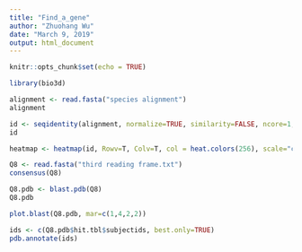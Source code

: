 ```yaml
---
title: "Find_a_gene"
author: "Zhuohang Wu"
date: "March 9, 2019"
output: html_document
---
```


```r
knitr::opts_chunk$set(echo = TRUE)
```


```r
library(bio3d)
```

```r
alignment <- read.fasta("species alignment")
alignment
```

```r
id <- seqidentity(alignment, normalize=TRUE, similarity=FALSE, ncore=1, nseg.scale=1)
id
```

```r
heatmap <- heatmap(id, Rowv=T, Colv=T, col = heat.colors(256), scale="column", margins=c(10,10), main="Alignment_Heatmap",symm=T)
```

```r
Q8 <- read.fasta("third reading frame.txt")
consensus(Q8)
```

```r
Q8.pdb <- blast.pdb(Q8)
Q8.pdb

```

```r
plot.blast(Q8.pdb, mar=c(1,4,2,2))
```

```r
ids <- c(Q8.pdb$hit.tbl$subjectids, best.only=TRUE)
pdb.annotate(ids)
```

